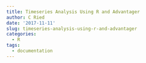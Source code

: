 ```yaml
---
title: Timeseries Analysis Using R and Advantager
author: C Ried
date: '2017-11-11'
slug: timeseries-analysis-using-r-and-advantager
categories:
  - R
tags:
  - documentation
---
```


